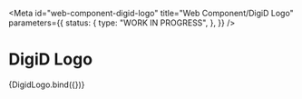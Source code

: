 <!-- @license CC0-1.0 -->


<Meta
  id="web-component-digid-logo"
  title="Web Component/DigiD Logo"
  parameters={{
    status: {
      type: "WORK IN PROGRESS",
    },
  }}
/>

# DigiD Logo

<Canvas>
  <Story name="Default">{DigidLogo.bind({})}</Story>
</Canvas>
